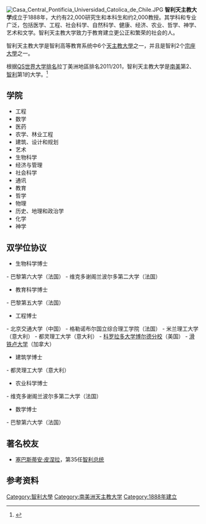 {{otheruses|other=同名的足球隊|天主教大学竞技俱乐部}}

{{Infobox university
|name = 智利天主教大学
|native_name = Pontificia Universidad Católica de Chile
|latin_name = Universitas Catholica Chilensis
|image = [[Image:Escudo_de_la_Pontificia_Universidad_Católica_de_Chile.svg|150px]]
|motto = ''In Christi lumine pro mundi vita''
|established = 1888年6月21日
|type = [[私立大學|私立]] 
|affiliation = [[天主教會|天主教會]]
|rector = Ignacio Sánchez Díaz
|chancellor = [[里卡多·埃扎蒂·安德雷略|里卡多·埃扎蒂·安德雷略]]
|faculty = 1,652人（全职）<ref name="renatopacheco">{{cite web|url=http://www.uc.cl/es/la-universidad/campus|title=Hechos y cifras - Destacados|author=Renato Pacheco|publisher=|accessdate=3 July 2015|archive-date=2016-01-12|archive-url=https://web.archive.org/web/20160112202031/http://www.uc.cl/es/la-universidad/campus|dead-url=no}}</ref>
|staff = 2,210人（全职）<ref>{{cite web|url=http://relacionesinternacionales.uc.cl/la-uc-en-cifras/informacion-general|title=InformaciÃ³n General - Drai UC|author=Administrator|publisher=|accessdate=3 July 2015|deadurl=yes|archiveurl=https://web.archive.org/web/20150630101636/http://relacionesinternacionales.uc.cl/la-uc-en-cifras/informacion-general|archivedate=2015年6月30日}}</ref>
|undergrad = 23,613人<ref name="renatopacheco"/>
|postgrad=4,698人<ref name="renatopacheco"/>
|city = [[Santiago,_Chile|Santiago]]
|state = [[Santiago_Metropolitan_Region|Santiago Metropolitan Region]]
|country = [[Chile|Chile]]
|faculties = 18
|telephone = {{tel|56|2|3542000}}
|association = [[Chilean_Traditional_Universities|Chilean Traditional Universities]]
|location = Avenida ''Libertador General Bernardo O'Higgins #340'', [[圣地亚哥-德智利|圣地亚哥]]
|website= {{url|http://www.uc.cl/}}
}}


[[File:Casa_Central_Pontificia_Universidad_Catolica_de_Chile.JPG|thumb]]
'''智利天主教大学'''成立于1888年，大约有22,000研究生和本科生和约2,000教授。其学科和专业广泛，包括医学、工程、社会科学、自然科学、健康、经济、农业、哲学、神学、艺术和文学。智利天主教大学致力于教育建立更公正和繁荣的社会的人。

智利天主教大学是智利高等教育系统中6个[[天主教大學|天主教大學]]之一，并且是智利2个[[宗座大學|宗座大學]]之一。

根据[[QS世界大学排名|QS世界大学排名]]拉丁美洲地區排名2011/201，智利天主教大学是[[南美|南美]]第2、[[智利|智利]]第1的大学。<ref>{{Cite web |url=http://content.qs.com/supplement2011/Latin_American_supplement.pdf |title=存档副本 |accessdate=2011-11-24 |archive-date=2012-03-26 |archive-url=https://web.archive.org/web/20120326113534/http://content.qs.com/supplement2011/Latin_American_supplement.pdf |dead-url=no }}</ref>

==学院==
*工程
*数学
*医药
*农学、林业工程
*建筑、设计和规划
*艺术
*生物科学
*经济与管理
*社会科学
*通讯
*教育
*哲学
*物理
*历史、地理和政治学
*化学
*神学

==双学位协议==
*生物科学博士
- 巴黎第六大学（法国）
- 维克多谢阁兰波尔多第二大学（法国）

*教育科学博士
- 巴黎第五大学（法国）

*工程博士
- 北京交通大学（中国）
- 格勒诺布尔国立综合理工学院（法国）
- 米兰理工大学（意大利）
- 都灵理工大学（意大利）
- [[科罗拉多大学博尔德分校|科罗拉多大学博尔德分校]]（美国）
- [[滑铁卢大学|滑铁卢大学]]（加拿大）

*建筑学博士
- 都灵理工大学（意大利）

*农业科学博士
- 维克多谢阁兰波尔多第二大学（法国）

*数学博士
- 巴黎第六大学（法国）

== 著名校友 ==
*[[塞巴斯蒂安·皮涅拉|塞巴斯蒂安·皮涅拉]]，第35任[[智利总统|智利总统]]

== 参考资料 ==
{{reflist}}

{{Universitas 21}}

{{commonscat|Pontificia Universidad Católica de Chile}}
[[Category:智利大學|Category:智利大學]]
[[Category:南美洲天主教大学|Category:南美洲天主教大学]]
[[Category:1888年建立|Category:1888年建立]]